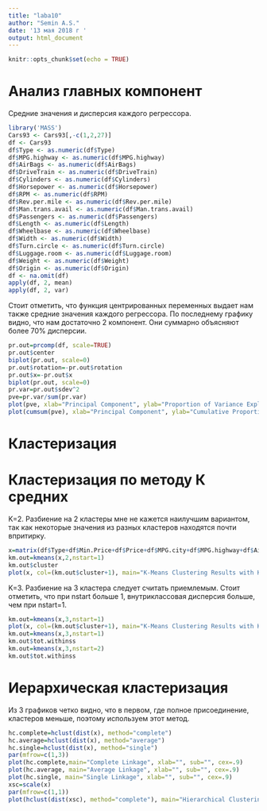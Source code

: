 ---
title: "laba10"
author: "Semin A.S."
date: '13 мая 2018 г '
output: html_document
---

```{r setup, include=FALSE}
knitr::opts_chunk$set(echo = TRUE)
```


# Анализ главных компонент

Средние значения и дисперсия каждого регрессора.

```{r,echo=FALSE}
library('MASS')  
Cars93 <- Cars93[,-c(1,2,27)]
df <- Cars93
df$Type <- as.numeric(df$Type)
df$MPG.highway <- as.numeric(df$MPG.highway)
df$AirBags <- as.numeric(df$AirBags)
df$DriveTrain <- as.numeric(df$DriveTrain)
df$Cylinders <- as.numeric(df$Cylinders)
df$Horsepower <- as.numeric(df$Horsepower)
df$RPM <- as.numeric(df$RPM)
df$Rev.per.mile <- as.numeric(df$Rev.per.mile)
df$Man.trans.avail <- as.numeric(df$Man.trans.avail)
df$Passengers <- as.numeric(df$Passengers)
df$Length <- as.numeric(df$Length)
df$Wheelbase <- as.numeric(df$Wheelbase)
df$Width <- as.numeric(df$Width)
df$Turn.circle <- as.numeric(df$Turn.circle)
df$Luggage.room <- as.numeric(df$Luggage.room)
df$Weight <- as.numeric(df$Weight)
df$Origin <- as.numeric(df$Origin)
df <- na.omit(df)
apply(df, 2, mean)
apply(df, 2, var)
```

Стоит отметить, что функция центрированных переменных выдает нам также средние значения каждого регрессора. По последнему графику видно, что нам достаточно 2 компонент. Они суммарно объясняют более 70% дисперсии.

```{r,echo=FALSE}
pr.out=prcomp(df, scale=TRUE)
pr.out$center
biplot(pr.out, scale=0)
pr.out$rotation=-pr.out$rotation
pr.out$x=-pr.out$x
biplot(pr.out, scale=0)
pr.var=pr.out$sdev^2
pve=pr.var/sum(pr.var)
plot(pve, xlab="Principal Component", ylab="Proportion of Variance Explained", ylim=c(0,1),type='b')
plot(cumsum(pve), xlab="Principal Component", ylab="Cumulative Proportion of Variance Explained", ylim=c(0,1),type='b')
```


# Кластеризация

# Кластеризация по методу К средних

K=2. Разбиение на 2 кластеры мне не кажется наилучшим вариантом, так как некоторые значения из разных кластеров находятся почти впритирку.

```{r,echo=FALSE}
x=matrix(df$Type+df$Min.Price+df$Price+df$MPG.city+df$MPG.highway+df$AirBags+df$DriveTrain+df$Cylinders+df$EngineSize+df$Horsepower+df$RPM+df$Rev.per.mile+df$Man.trans.avail+df$Fuel.tank.capacity+df$Passengers+df$Length+df$Wheelbase+df$Width+df$Turn.circle+df$Rear.seat.room+df$Luggage.room+df$Weight+df$Origin)
km.out=kmeans(x,2,nstart=1)
km.out$cluster
plot(x, col=(km.out$cluster+1), main="K-Means Clustering Results with K=2", xlab="", ylab="", pch=20, cex=2)
```

K=3. Разбиение на 3 кластера следует считать приемлемым. Стоит отметить, что при nstart больше 1, внутриклассовая дисперсия больше, чем при nstart=1.

```{r,echo=FALSE}
km.out=kmeans(x,3,nstart=1)
plot(x, col=(km.out$cluster+1), main="K-Means Clustering Results with K=3", xlab="", ylab="", pch=20, cex=2)
km.out=kmeans(x,3,nstart=1)
km.out$tot.withinss
km.out=kmeans(x,3,nstart=2)
km.out$tot.withinss
```

# Иерархическая кластеризация

Из 3 графиков четко видно, что в первом, где полное присоединение, кластеров меньше, поэтому используем этот метод.

```{r,echo=FALSE}
hc.complete=hclust(dist(x), method="complete")
hc.average=hclust(dist(x), method="average")
hc.single=hclust(dist(x), method="single")
par(mfrow=c(1,3))
plot(hc.complete,main="Complete Linkage", xlab="", sub="", cex=.9)
plot(hc.average, main="Average Linkage", xlab="", sub="", cex=.9)
plot(hc.single, main="Single Linkage", xlab="", sub="", cex=.9)
xsc=scale(x)
par(mfrow=c(1,1))
plot(hclust(dist(xsc), method="complete"), main="Hierarchical Clustering with Scaled Features", xlab="", sub="")
```



